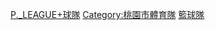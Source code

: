 {{Category main}}

[[Category:P._LEAGUE+球隊|]]
[[Category:桃園市體育隊|Category:桃園市體育隊]]
[[Category:璞園建築團隊|籃球隊]]